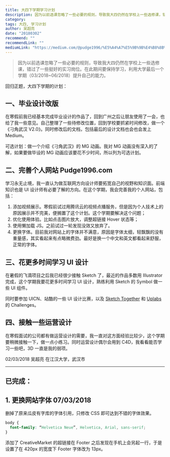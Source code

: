 ```yaml
---
title: 大四下学期学习计划
description: 因为以前选课忽略了一些必要的规则，导致我大四仍然在学校上一些选修课，错过了一些挺好的实习岗位。在此期间要保持学习，利用大学最后一个学期（03/2018~06/2018）提升自己的能力。
category:
tags: 大四, 学习计划
author: 吴超亮
date: "20180302"
recommend: ""
recommendLink: ""
mediumLink: "https://medium.com/@pudge1996/%E5%A4%A7%E5%9B%9B%E4%B8%8B%E5%AD%A6%E6%9C%9F%E5%AD%A6%E4%B9%A0%E8%AE%A1%E5%88%92-1fbbd141139b"
---
```


> 因为以前选课忽略了一些必要的规则，导致我大四仍然在学校上一些选修课，错过了一些挺好的实习岗位。在此期间要保持学习，利用大学最后一个学期（03/2018~06/2018）提升自己的能力。

回归正题，大四下学期的计划：

## 一、毕业设计改版

在寒假前我已经基本完成毕业设计的作品了，回到广州之后让朋友使用了一会，也给了我一些意见。自己整理了一些待修改位置，回到学校要抓紧时间修改，做一个《刁角武汉 V2.0》。同时修改后的文档，包括最后的设计文档也会也会发上 Medium。

可选计划：做一个介绍《刁角武汉》的 MG 动画。我对 MG 动画没有深入的了解，如果要做毕设的 MG 动画应该要花不少时间，所以列为可选计划。

## 二、完善个人网站 Pudge1996.com

学习永无止境，我一直认为做互联网方向设计师要拓宽自己的视野和知识面。前端知识也是 UI 设计师有必要了解的方向。在这个学期，我会完善我的个人网站，包括：

1. 添加视频展示。寒假前试过用腾讯云的视频点播服务，但是因为个人技术上的原因展示并不完美，便搁置了这个计划。这个学期要解决这个问题；
2. 优化使用体验。比如点击图片放大，调整超链接 Hover 状态等；
3. 使用懒加载 JS。之前试过一轮发现没效又放弃了。
4. 更换字体。目前我对网站上的字体并不满意，原因是字体太细，轻飘飘的没有重量感，其实看起来有点略微费劲。最好是换一个中文和英文都看起来舒服，正常的字体。

## 三、花更多时间学习 UI 设计

在暑假的飞滴项目之后我已经很少接触 Sketch 了，最近的作品多数用 Illustrator 完成，这个学期我要花更多时间学习 UI 设计，熟练利用 Sketch 的 Symbol 做一些 UI 组件。

同时要参加 UICN、站酷的一些 UI 设计比赛，以及 [Sketch Together](https://www.facebook.com/groups/sketchtogether/) 和 [Uplabs](https://www.uplabs.com/challenges) 的 Challenges。

## 四、接触一些运营设计

在寒假面试的公司都有做运营设计的需要，我一直对这方面经验比较少，这个学期要稍微接触一下，做一点小练习。同时运营设计偶尔会用到 C4D，我看看能否学习一些吧，3D 一直是我的弱项。

02/03/2018 吴超亮 在江汉大学，武汉市

---

## 已完成：

## 1. 更换网站字体 07/03/2018

删掉了原来瓜皮有字库的字体引用，只修改 CSS 即可达到不错的字体效果。

```css
body {
  font-family: “Helvetica Neue”, Helvetica, Arial, sans-serif;
}
```

添加了 CreativeMarket 的超链接在 Footer 之后发现在手机上会另起一行，于是设置了在 420px 的宽度下 Footer 字体改为 13px。
